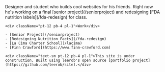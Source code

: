 
<div className="grid md:grid-cols-2 mt-12 md:mt-20">
  <div className="flex flex-col border-b pb-10 md:border-none max-w-[500px] mx-auto md:mx-0 justify-center">
    <div className="leading-[1.5] font-[family-name:var(--font-baskerville)]">
      Designer and student who builds cool websites for his friends.
      Right now he's working on a final [senior project](/seniorproject)
      and redesigning [FDA nutrition labels](/fda-redesign) for class.
    </div>

    <div className="pt-12 pb-4 pl-1">Work</div>

    - [Senior Project](/seniorproject)
    - [Redesigning Nutrition Facts](/fda-redesign)
    - [La Cima Charter School](/lacima)
    - [Finn Crawford](https://www.finn-crawford.com)

    <div className="text-sm pt-12 pb-4 pl-1">This site is under construction. Built using leerob's open source [portfolio project](https://github.com/leerob/site).</div>

  </div>
  <div className="pt-10 md:overflow-y-scroll md:max-h-screen md:fixed md:right-4 md:top-0 md:max-w-[50vw] mx-auto md:mx-0">
  <Featured/>
  </div>
</div>